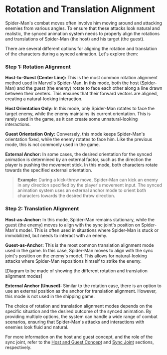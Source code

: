 
# Rotation and Translation Alignment

Spider-Man's combat moves often involve him moving around and attacking enemies from various angles. To ensure that these attacks look natural and realistic, the synced animation system needs to properly align the rotations and translations of Spider-Man (the host) and his target (the guest).

There are several different options for aligning the rotation and translation of the characters during a synced animation. Let's explore them:

<Steps>

### Step 1: Rotation Alignment

**Host-to-Guest (Center Line):** This is the most common rotation alignment method used in Marvel's Spider-Man. In this mode, both the host (Spider-Man) and the guest (the enemy) rotate to face each other along a line drawn between their centers. This ensures that their forward vectors are aligned, creating a natural-looking interaction.

**Host Orientation Only:** In this mode, only Spider-Man rotates to face the target enemy, while the enemy maintains its current orientation. This is rarely used in the game, as it can create some unnatural-looking interactions.

**Guest Orientation Only:** Conversely, this mode keeps Spider-Man's orientation fixed, while the enemy rotates to face him. Like the previous mode, this is not commonly used in the game.

**External Anchor:** In some cases, the desired orientation for the synced animation is determined by an external factor, such as the direction the player is pushing the movement stick. In this mode, both characters rotate towards the specified external orientation.

> **Example:** During a kick-throw move, Spider-Man can kick an enemy in any direction specified by the player's movement input. The synced animation system uses an external anchor mode to orient both characters towards the desired throw direction.

### Step 2: Translation Alignment

**Host-as-Anchor:** In this mode, Spider-Man remains stationary, while the guest (the enemy) moves to align with the sync joint's position on Spider-Man's model. This is often used in situations where Spider-Man is stuck or immobilized, but needs to interact with an enemy.

**Guest-as-Anchor:** This is the most common translation alignment mode used in the game. In this case, Spider-Man moves to align with the sync joint's position on the enemy's model. This allows for natural-looking attacks where Spider-Man repositions himself to strike the enemy.

[Diagram to be made of showing the different rotation and translation alignment modes]

**External Anchor (Unused):** Similar to the rotation case, there is an option to use an external position as the anchor for translation alignment. However, this mode is not used in the shipping game.

</Steps>

The choice of rotation and translation alignment modes depends on the specific situation and the desired outcome of the synced animation. By providing multiple options, the system can handle a wide range of combat scenarios, ensuring that Spider-Man's attacks and interactions with enemies look fluid and natural.

For more information on the host and guest concept, and the role of the sync joint, refer to the [Host and Guest Concept](/synced-animations/host-and-guest-concept) and [Sync Joint](/synced-animations/sync-joint) sections, respectively.